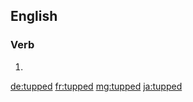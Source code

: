 ==English==

===Verb===
{{head|en}}

# {{en-past of|tup}}

[[de:tupped]]
[[fr:tupped]]
[[mg:tupped]]
[[ja:tupped]]